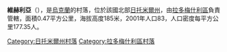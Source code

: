 {{Unreferenced|time=2020-03-08T10:57:43+00:00}}
{{coord|50|39|44|N|28|50|40|E|scale:30000|display=title}}

'''維赫利亞'''（{{lang-uk|Вихля}}），是[[烏克蘭|烏克蘭]]的村落，位於該國北部[[日托米爾州|日托米爾州]]，由[[拉多梅什利區|拉多梅什利區]]負責管轄，面積0.47平方公里，海拔高度185米，2001年人口83，人口密度每平方公里177.35人。

{{DEFAULTSORT:Вихля}}
[[Category:日托米爾州村落|Category:日托米爾州村落]]
[[Category:拉多梅什利區村落|Category:拉多梅什利區村落]]


{{Zhytomyr-geo-stub}}